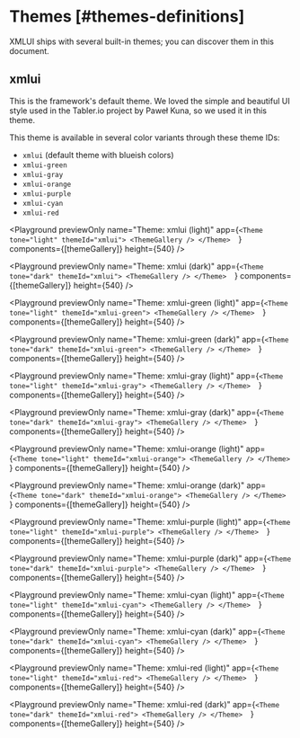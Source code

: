 
# Themes [#themes-definitions]

XMLUI ships with several built-in themes; you can discover them in this document.

## xmlui

This is the framework's default theme. We loved the simple and beautiful UI style used in the <SmartLink href="https://tabler.io/">Tabler.io</SmartLink> project by <SmartLink href="https://github.com/codecalm">Paweł Kuna</SmartLink>, so we used it in this theme.

This theme is available in several color variants through these theme IDs:
- `xmlui` (default theme with blueish colors)
- `xmlui-green`
- `xmlui-gray`
- `xmlui-orange`
- `xmlui-purple`
- `xmlui-cyan`
- `xmlui-red`

<Playground
  previewOnly
  name="Theme: xmlui (light)"
  app={`
    <Theme tone="light" themeId="xmlui">
        <ThemeGallery />
      </Theme>  
    `}
  components={[themeGallery]}
  height={540}
/>

<Playground
  previewOnly
  name="Theme: xmlui (dark)"
  app={`
    <Theme tone="dark" themeId="xmlui">
        <ThemeGallery />
      </Theme>  
    `}
  components={[themeGallery]}
  height={540}
/>

<Playground
  previewOnly
  name="Theme: xmlui-green (light)"
  app={`
    <Theme tone="light" themeId="xmlui-green">
        <ThemeGallery />
      </Theme>  
    `}
  components={[themeGallery]}
  height={540}
/>

<Playground
  previewOnly
  name="Theme: xmlui-green (dark)"
  app={`
    <Theme tone="dark" themeId="xmlui-green">
        <ThemeGallery />
      </Theme>  
    `}
  components={[themeGallery]}
  height={540}
/>

<Playground
  previewOnly
  name="Theme: xmlui-gray (light)"
  app={`
    <Theme tone="light" themeId="xmlui-gray">
        <ThemeGallery />
      </Theme>  
    `}
  components={[themeGallery]}
  height={540}
/>

<Playground
  previewOnly
  name="Theme: xmlui-gray (dark)"
  app={`
    <Theme tone="dark" themeId="xmlui-gray">
        <ThemeGallery />
      </Theme>  
    `}
  components={[themeGallery]}
  height={540}
/>

<Playground
  previewOnly
  name="Theme: xmlui-orange (light)"
  app={`
    <Theme tone="light" themeId="xmlui-orange">
        <ThemeGallery />
      </Theme>  
    `}
  components={[themeGallery]}
  height={540}
/>

<Playground
  previewOnly
  name="Theme: xmlui-orange (dark)"
  app={`
    <Theme tone="dark" themeId="xmlui-orange">
        <ThemeGallery />
      </Theme>  
    `}
  components={[themeGallery]}
  height={540}
/>

<Playground
  previewOnly
  name="Theme: xmlui-purple (light)"
  app={`
    <Theme tone="light" themeId="xmlui-purple">
        <ThemeGallery />
      </Theme>  
    `}
  components={[themeGallery]}
  height={540}
/>

<Playground
  previewOnly
  name="Theme: xmlui-purple (dark)"
  app={`
    <Theme tone="dark" themeId="xmlui-purple">
        <ThemeGallery />
      </Theme>  
    `}
  components={[themeGallery]}
  height={540}
/>

<Playground
  previewOnly
  name="Theme: xmlui-cyan (light)"
  app={`
    <Theme tone="light" themeId="xmlui-cyan">
        <ThemeGallery />
      </Theme>  
    `}
  components={[themeGallery]}
  height={540}
/>

<Playground
  previewOnly
  name="Theme: xmlui-cyan (dark)"
  app={`
    <Theme tone="dark" themeId="xmlui-cyan">
        <ThemeGallery />
      </Theme>  
    `}
  components={[themeGallery]}
  height={540}
/>

<Playground
  previewOnly
  name="Theme: xmlui-red (light)"
  app={`
    <Theme tone="light" themeId="xmlui-red">
        <ThemeGallery />
      </Theme>  
    `}
  components={[themeGallery]}
  height={540}
/>

<Playground
  previewOnly
  name="Theme: xmlui-red (dark)"
  app={`
    <Theme tone="dark" themeId="xmlui-red">
        <ThemeGallery />
      </Theme>  
    `}
  components={[themeGallery]}
  height={540}
/>
